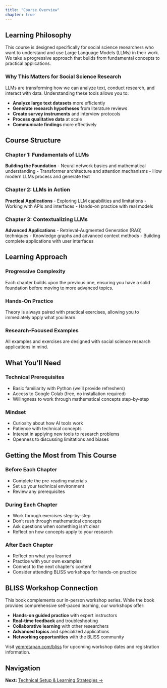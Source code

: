 ```yaml
---
title: "Course Overview"
chapter: true
---
```


## Learning Philosophy

This course is designed specifically for social science researchers who want to understand and use Large Language Models (LLMs) in their work. We take a progressive approach that builds from fundamental concepts to practical applications.

### Why This Matters for Social Science Research

LLMs are transforming how we can analyze text, conduct research, and interact with data. Understanding these tools allows you to:

- **Analyze large text datasets** more efficiently
- **Generate research hypotheses** from literature reviews
- **Create survey instruments** and interview protocols
- **Process qualitative data** at scale
- **Communicate findings** more effectively

## Course Structure

### Chapter 1: Fundamentals of LLMs
**Building the Foundation**
- Neural network basics and mathematical understanding
- Transformer architecture and attention mechanisms
- How modern LLMs process and generate text

### Chapter 2: LLMs in Action
**Practical Applications**
- Exploring LLM capabilities and limitations
- Working with APIs and interfaces
- Hands-on practice with real models

### Chapter 3: Contextualizing LLMs
**Advanced Applications**
- Retrieval-Augmented Generation (RAG) techniques
- Knowledge graphs and advanced context methods
- Building complete applications with user interfaces

## Learning Approach

### Progressive Complexity
Each chapter builds upon the previous one, ensuring you have a solid foundation before moving to more advanced topics.

### Hands-On Practice
Theory is always paired with practical exercises, allowing you to immediately apply what you learn.

### Research-Focused Examples
All examples and exercises are designed with social science research applications in mind.

## What You'll Need

### Technical Prerequisites
- Basic familiarity with Python (we'll provide refreshers)
- Access to Google Colab (free, no installation required)
- Willingness to work through mathematical concepts step-by-step

### Mindset
- Curiosity about how AI tools work
- Patience with technical concepts
- Interest in applying new tools to research problems
- Openness to discussing limitations and biases

## Getting the Most from This Course

### Before Each Chapter
- Complete the pre-reading materials
- Set up your technical environment
- Review any prerequisites

### During Each Chapter
- Work through exercises step-by-step
- Don't rush through mathematical concepts
- Ask questions when something isn't clear
- Reflect on how concepts apply to your research

### After Each Chapter
- Reflect on what you learned
- Practice with your own examples
- Connect to the next chapter's content
- Consider attending BLISS workshops for hands-on practice

## BLISS Workshop Connection

This book complements our in-person workshop series. While the book provides comprehensive self-paced learning, our workshops offer:

- **Hands-on guided practice** with expert instructors
- **Real-time feedback** and troubleshooting
- **Collaborative learning** with other researchers
- **Advanced topics** and specialized applications
- **Networking opportunities** with the BLISS community

Visit [yemretapan.com/bliss](https://yemretapan.com/bliss) for upcoming workshop dates and registration information.

## Navigation

**Next:** [Technical Setup & Learning Strategies →](02-setup-and-strategies.qmd) 